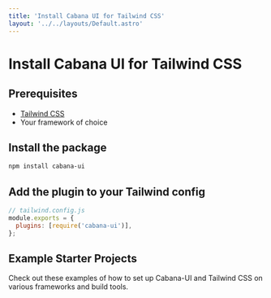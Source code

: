 ```yaml
---
title: 'Install Cabana UI for Tailwind CSS'
layout: '../../layouts/Default.astro'
---
```



# Install Cabana UI for Tailwind CSS

## Prerequisites

<ul class='list'>
  <li>
    <IconChevronRight />
    <a href='https://tailwindcss.com' target='_blank' rel="norefer">
      Tailwind CSS
    </a>
  </li>
  <li>
    <IconChevronRight />
    Your framework of choice
  </li>
</ul>

## Install the package

```bash
npm install cabana-ui
```

## Add the plugin to your Tailwind config

```js
// tailwind.config.js
module.exports = {
  plugins: [require('cabana-ui')],
};
```

## Example Starter Projects

Check out these examples of how to set up Cabana-UI and Tailwind CSS on various frameworks and build tools.

<ProjectList />

